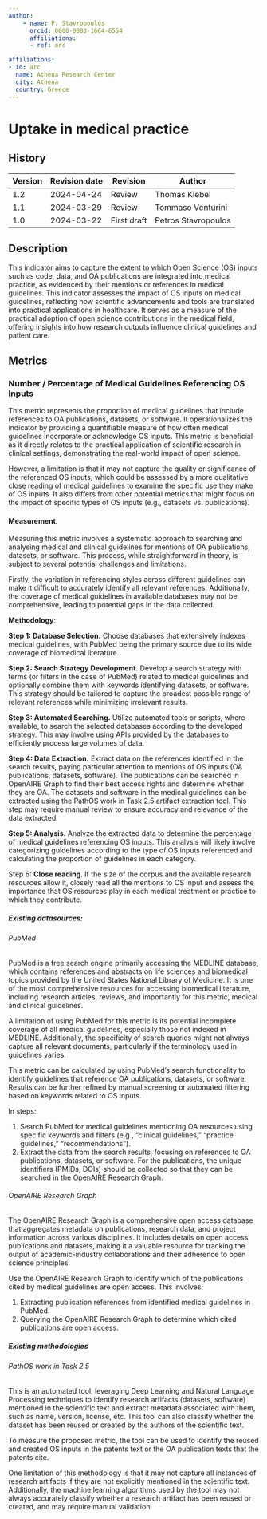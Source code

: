 ```yaml
---
author:
    - name: P. Stavropoulos
      orcid: 0000-0003-1664-6554
      affiliations:
      - ref: arc

affiliations:
- id: arc
  name: Athena Research Center
  city: Athena
  country: Greece
---
```



# Uptake in medical practice {#uptake-in-medical-practice .unnumbered}

::: {}

## History

| Version | Revision date | Revision    | Author              |
|---------|---------------|-------------|---------------------|
| 1.2     | 2024-04-24    | Review      | Thomas Klebel       |
| 1.1     | 2024-03-29    | Review      | Tommaso Venturini   |
| 1.0     | 2024-03-22    | First draft | Petros Stavropoulos |

:::

## Description

This indicator aims to capture the extent to which Open Science (OS) inputs such as code, data, and OA publications are integrated into medical practice, as evidenced by their mentions or references in medical guidelines. This indicator assesses the impact of OS inputs on medical guidelines, reflecting how scientific advancements and tools are translated into practical applications in healthcare. It serves as a measure of the practical adoption of open science contributions in the medical field, offering insights into how research outputs influence clinical guidelines and patient care.

## Metrics

### Number / Percentage of Medical Guidelines Referencing OS Inputs

This metric represents the proportion of medical guidelines that include references to OA publications, datasets, or software. It operationalizes the indicator by providing a quantifiable measure of how often medical guidelines incorporate or acknowledge OS inputs. This metric is beneficial as it directly relates to the practical application of scientific research in clinical settings, demonstrating the real-world impact of open science.

However, a limitation is that it may not capture the quality or significance of the referenced OS inputs, which could be assessed by a more qualitative close reading of medical guidelines to examine the specific use they make of OS inputs. It also differs from other potential metrics that might focus on the impact of specific types of OS inputs (e.g., datasets vs. publications).

#### Measurement.

Measuring this metric involves a systematic approach to searching and analysing medical and clinical guidelines for mentions of OA publications, datasets, or software. This process, while straightforward in theory, is subject to several potential challenges and limitations.

Firstly, the variation in referencing styles across different guidelines can make it difficult to accurately identify all relevant references. Additionally, the coverage of medical guidelines in available databases may not be comprehensive, leading to potential gaps in the data collected.

**Methodology**:

**Step 1: Database Selection.** Choose databases that extensively []{#_Int_cDGukZbn}indexes medical guidelines, with PubMed being the primary source due to its wide coverage of biomedical literature.

**Step 2: Search Strategy Development.** Develop a search strategy with terms (or filters in the case of PubMed) related to medical guidelines and optionally combine them with keywords identifying datasets, or software. This strategy should be tailored to capture the broadest possible range of relevant references while minimizing irrelevant results.

**Step 3: Automated Searching.** Utilize automated tools or scripts, where available, to search the selected databases according to the developed strategy. This may involve using APIs provided by the databases to efficiently process large volumes of data.

**Step 4: Data Extraction.** Extract data on the references identified in the search results, paying particular attention to mentions of OS inputs (OA publications, datasets, software). The publications can be searched in OpenAIRE Graph to find their best access rights and determine whether they are OA. The datasets and software in the medical guidelines can be extracted using the PathOS work in Task 2.5 artifact extraction tool. This step may require manual review to ensure accuracy and relevance of the data extracted.

**Step 5: Analysis.** Analyze the extracted data to determine the percentage of medical guidelines referencing OS inputs. This analysis will likely involve categorizing guidelines according to the type of OS inputs referenced and calculating the proportion of guidelines in each category.

Step 6: **Close reading**. If the size of the corpus and the available research resources allow it, closely read all the mentions to OS input and assess the importance that OS resources play in each medical treatment or practice to which they contribute.

##### Existing datasources:

###### PubMed

PubMed is a free search engine primarily accessing the MEDLINE database, which contains references and abstracts on life sciences and biomedical topics provided by the United States National Library of Medicine. It is one of the most comprehensive resources for accessing biomedical literature, including research articles, reviews, and importantly for this metric, medical and clinical guidelines.

A limitation of using PubMed for this metric is its potential incomplete coverage of all medical guidelines, especially those not indexed in MEDLINE. Additionally, the specificity of search queries might not always capture all relevant documents, particularly if the terminology used in guidelines varies.

This metric can be calculated by using PubMed's search functionality to identify guidelines that reference OA publications, datasets, or software. Results can be further refined by manual screening or automated filtering based on keywords related to OS inputs.

In steps:

1.  Search PubMed for medical guidelines mentioning OA resources using specific keywords and filters (e.g., "clinical guidelines," "practice guidelines," "recommendations").
2.  Extract the data from the search results, focusing on references to OA publications, datasets, or software. For the publications, the unique identifiers (PMIDs, DOIs) should be collected so that they can be searched in the OpenAIRE Research Graph.

###### OpenAIRE Research Graph

The OpenAIRE Research Graph is a comprehensive open access database that aggregates metadata on publications, research data, and project information across various disciplines. It includes details on open access publications and datasets, making it a valuable resource for tracking the output of academic-industry collaborations and their adherence to open science principles.

Use the OpenAIRE Research Graph to identify which of the publications cited by medical guidelines are open access. This involves:

1.  Extracting publication references from identified medical guidelines in PubMed.
2.  Querying the OpenAIRE Research Graph to determine which cited publications are open access.

##### Existing methodologies

###### PathOS work in Task 2.5

This is an automated tool, leveraging Deep Learning and Natural Language Processing techniques to identify research artifacts (datasets, software) mentioned in the scientific text and extract metadata associated with them, such as name, version, license, etc. This tool can also classify whether the dataset has been reused or created by the authors of the scientific text.

To measure the proposed metric, the tool can be used to identify the reused and created OS inputs in the patents text or the OA publication texts that the patents cite.

One limitation of this methodology is that it may not capture all instances of research artifacts if they are not explicitly mentioned in the scientific text. Additionally, the machine learning algorithms used by the tool may not always accurately classify whether a research artifact has been reused or created, and may require manual validation.
